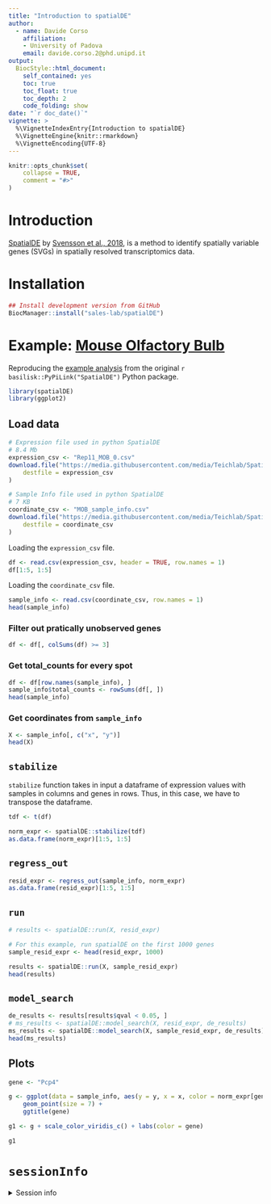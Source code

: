```yaml
---
title: "Introduction to spatialDE"
author: 
  - name: Davide Corso
    affiliation:
    - University of Padova
    email: davide.corso.2@phd.unipd.it
output: 
  BiocStyle::html_document:
    self_contained: yes
    toc: true
    toc_float: true
    toc_depth: 2
    code_folding: show
date: "`r doc_date()`"
vignette: >
  %\VignetteIndexEntry{Introduction to spatialDE}
  %\VignetteEngine{knitr::rmarkdown}
  %\VignetteEncoding{UTF-8}
---
```


```r
knitr::opts_chunk$set(
    collapse = TRUE,
    comment = "#>"
)
```

# Introduction

[SpatialDE](https://github.com/Teichlab/SpatialDE) by [Svensson et al., 2018](https://www.nature.com/articles/nmeth.4636), is a method to identify spatially variable genes (SVGs) in spatially resolved transcriptomics data.


# Installation

```r
## Install development version from GitHub
BiocManager::install("sales-lab/spatialDE")
```


# Example: [Mouse Olfactory Bulb](https://github.com/Teichlab/SpatialDE/tree/master/Analysis/MouseOB)

Reproducing the
[example analysis](https://github.com/Teichlab/SpatialDE#spatialde-significance-test-example-use) from the original `r basilisk::PyPiLink("SpatialDE")` Python package.

```r
library(spatialDE)
library(ggplot2)
```


## Load data

```r
# Expression file used in python SpatialDE
# 8.4 Mb
expression_csv <- "Rep11_MOB_0.csv"
download.file("https://media.githubusercontent.com/media/Teichlab/SpatialDE/ad411d51e887575a34c90d3f12fd9c6844e35c9f/Analysis/MouseOB/data/Rep11_MOB_0.csv",
    destfile = expression_csv
)

# Sample Info file used in python SpatialDE
# 7 KB
coordinate_csv <- "MOB_sample_info.csv"
download.file("https://media.githubusercontent.com/media/Teichlab/SpatialDE/master/Analysis/MouseOB/MOB_sample_info.csv",
    destfile = coordinate_csv
)
```

Loading the `expression_csv` file.

```r
df <- read.csv(expression_csv, header = TRUE, row.names = 1)
df[1:5, 1:5]
```

Loading the `coordinate_csv` file.

```r
sample_info <- read.csv(coordinate_csv, row.names = 1)
head(sample_info)
```

### Filter out pratically unobserved genes

```r
df <- df[, colSums(df) >= 3]
```

### Get total_counts for every spot

```r
df <- df[row.names(sample_info), ]
sample_info$total_counts <- rowSums(df[, ])
head(sample_info)
```

### Get coordinates from `sample_info`

```r
X <- sample_info[, c("x", "y")]
head(X)
```


## `stabilize`

`stabilize` function takes in input a dataframe of expression values with samples in columns and genes in rows. Thus, in this case, we have to transpose the dataframe.

```r
tdf <- t(df)

norm_expr <- spatialDE::stabilize(tdf)
as.data.frame(norm_expr)[1:5, 1:5]
```

## `regress_out`

```r
resid_expr <- regress_out(sample_info, norm_expr)
as.data.frame(resid_expr)[1:5, 1:5]
```

## `run`

```r
# results <- spatialDE::run(X, resid_expr)

# For this example, run spatialDE on the first 1000 genes
sample_resid_expr <- head(resid_expr, 1000)

results <- spatialDE::run(X, sample_resid_expr)
head(results)
```

## `model_search`

```r
de_results <- results[results$qval < 0.05, ]
# ms_results <- spatialDE::model_search(X, resid_expr, de_results)
ms_results <- spatialDE::model_search(X, sample_resid_expr, de_results)
head(ms_results)
```

## Plots

```r
gene <- "Pcp4"

g <- ggplot(data = sample_info, aes(y = y, x = x, color = norm_expr[gene, ])) +
    geom_point(size = 7) +
    ggtitle(gene)

g1 <- g + scale_color_viridis_c() + labs(color = gene)

g1
```

# `sessionInfo` {-}

<details><summary>Session info</summary>

```r
Sys.time()
sessionInfo()
```

</details>

